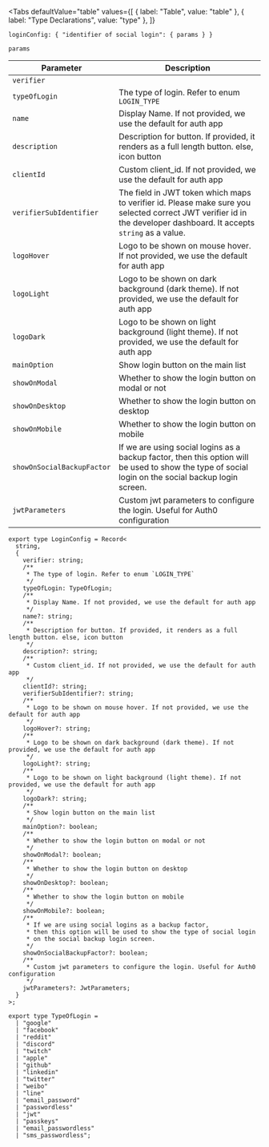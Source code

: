
<Tabs
  defaultValue="table"
  values={[
    { label: "Table", value: "table" },
    { label: "Type Declarations", value: "type" },
  ]}
>

<TabItem value="table">

`loginConfig: { "identifier of social login": { params } }`

`params`

| Parameter                  | Description                                                                                                                                                         |
| -------------------------- | ------------------------------------------------------------------------------------------------------------------------------------------------------------------- |
| `verifier`                 |                                                                                                                                                                     |
| `typeOfLogin`              | The type of login. Refer to enum `LOGIN_TYPE`                                                                                                                       |
| `name`                     | Display Name. If not provided, we use the default for auth app                                                                                                      |
| `description`              | Description for button. If provided, it renders as a full length button. else, icon button                                                                          |
| `clientId`                 | Custom client_id. If not provided, we use the default for auth app                                                                                                  |
| `verifierSubIdentifier`    | The field in JWT token which maps to verifier id. Please make sure you selected correct JWT verifier id in the developer dashboard. It accepts `string` as a value. |
| `logoHover`                | Logo to be shown on mouse hover. If not provided, we use the default for auth app                                                                                   |
| `logoLight`                | Logo to be shown on dark background (dark theme). If not provided, we use the default for auth app                                                                  |
| `logoDark`                 | Logo to be shown on light background (light theme). If not provided, we use the default for auth app                                                                |
| `mainOption`               | Show login button on the main list                                                                                                                                  |
| `showOnModal`              | Whether to show the login button on modal or not                                                                                                                    |
| `showOnDesktop`            | Whether to show the login button on desktop                                                                                                                         |
| `showOnMobile`             | Whether to show the login button on mobile                                                                                                                          |
| `showOnSocialBackupFactor` | If we are using social logins as a backup factor, then this option will be used to show the type of social login on the social backup login screen.                 |
| `jwtParameters`            | Custom jwt parameters to configure the login. Useful for Auth0 configuration                                                                                        |

</TabItem>

<TabItem value="type">

```tsx
export type LoginConfig = Record<
  string,
  {
    verifier: string;
    /**
     * The type of login. Refer to enum `LOGIN_TYPE`
     */
    typeOfLogin: TypeOfLogin;
    /**
     * Display Name. If not provided, we use the default for auth app
     */
    name?: string;
    /**
     * Description for button. If provided, it renders as a full length button. else, icon button
     */
    description?: string;
    /**
     * Custom client_id. If not provided, we use the default for auth app
     */
    clientId?: string;
    verifierSubIdentifier?: string;
    /**
     * Logo to be shown on mouse hover. If not provided, we use the default for auth app
     */
    logoHover?: string;
    /**
     * Logo to be shown on dark background (dark theme). If not provided, we use the default for auth app
     */
    logoLight?: string;
    /**
     * Logo to be shown on light background (light theme). If not provided, we use the default for auth app
     */
    logoDark?: string;
    /**
     * Show login button on the main list
     */
    mainOption?: boolean;
    /**
     * Whether to show the login button on modal or not
     */
    showOnModal?: boolean;
    /**
     * Whether to show the login button on desktop
     */
    showOnDesktop?: boolean;
    /**
     * Whether to show the login button on mobile
     */
    showOnMobile?: boolean;
    /**
     * If we are using social logins as a backup factor,
     * then this option will be used to show the type of social login
     * on the social backup login screen.
     */
    showOnSocialBackupFactor?: boolean;
    /**
     * Custom jwt parameters to configure the login. Useful for Auth0 configuration
     */
    jwtParameters?: JwtParameters;
  }
>;

export type TypeOfLogin =
  | "google"
  | "facebook"
  | "reddit"
  | "discord"
  | "twitch"
  | "apple"
  | "github"
  | "linkedin"
  | "twitter"
  | "weibo"
  | "line"
  | "email_password"
  | "passwordless"
  | "jwt"
  | "passkeys"
  | "email_passwordless"
  | "sms_passwordless";
```

</TabItem>

</Tabs>
